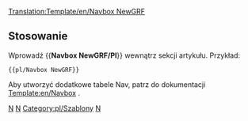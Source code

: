 [[Translation:Template/en/Navbox NewGRF]]
<noinclude></noinclude>{{en/Navbox|navbar = off
|state = off

|name  = NewGRF
|group1 = NewGRF
|list1  = {{en/nowrap begin}} [[pl/Manual/NewGRF|Ogólna Dokumentacja]] <!--[[NewGRF Documentation]]
                 -->{{en/·w}} [[pl/unsorted/Funkcje NewGRF|Features]] <!--
                 -->{{en/·w}} [[pl/unsorted/NewGRF DO ZROBIENIA|ToDo list]] <!--
                 -->{{en/·w}} [[pl/Manual/NewGRF|Ustawienia]] <!--
                 -->{{en/·w}} [[en/Community/NewGRF List|List of working NewGRF]] <!--
                 -->{{en/·w}} [[pl/Archive/Lists/Zestawy NewGRF|Lista Set`ów NewGRF]]<!--
                 -->{{en/·w}} [[pl/Manual/FAQ NewGRF|FAQ]] {{en/nowrap end}}
}}
<noinclude>
==Stosowanie==
Wprowadź <nowiki>{{</nowiki>'''Navbox NewGRF/Pl'''<nowiki>}}</nowiki> wewnątrz sekcji artykułu. Przykład:
<pre>{{pl/Navbox NewGRF}}</pre>

Aby utworzyć dodatkowe tabele Nav, patrz do dokumentacji [[Template:en/Navbox]] .
[[Category:en/Templates|N]][[Category:en/Navigation|N]] [[Category:pl/Szablony]][[Category:pl/Nawigacji|N]]
</noinclude>